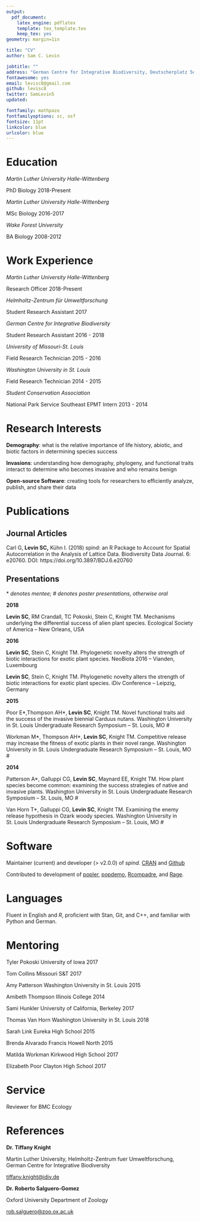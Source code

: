```yaml
---
output: 
  pdf_document:
    latex_engine: pdflatex
    template: tex_template.tex
    keep_tex: yes
geometry: margin=1in

title: "CV"
author: Sam C. Levin

jobtitle: ""
address: "German Centre for Integrative Biodiversity, Deutscherplatz 5e, Leipzig, Germany"
fontawesome: yes
email: levisc8@gmail.com
github: levisc8
twitter: SamLevin5
updated: 

fontfamily: mathpazo
fontfamilyoptions: sc, osf
fontsize: 11pt
linkcolor: blue
urlcolor: blue
---
```


# Education

*Martin Luther University Halle-Wittenberg*

PhD Biology \hfill 2018-Present

*Martin Luther University Halle-Wittenberg*

MSc Biology \hfill 2016-2017

*Wake Forest University*

BA Biology \hfill 2008-2012

# Work Experience

*Martin Luther University Halle-Wittenberg*

Research Officer \hfill 2018-Present

*Helmholtz-Zentrum für Umweltforschung *

Student Research Assistant \hfill 2017

*German Centre for Integrative Biodiversity*

Student Research Assistant \hfill 2016 - 2018

*University of Missouri-St. Louis*

Field Research Technician \hfill 2015 - 2016	
	
*Washington University in St. Louis*

Field Research Technician \hfill 2014 - 2015

*Student Conservation Association*

National Park Service Southeast EPMT Intern \hfill 2013 - 2014

# Research Interests

**Demography**: what is the relative importance of life history, abiotic, and biotic factors in determining species success

**Invasions**: understanding how demography, phylogeny, and functional traits interact to determine who becomes invasive and who remains benign

**Open-source Software**: creating tools for researchers to efficiently analyze, publish, and share their data

# Publications

## Journal Articles

Carl G, **Levin SC,** Kühn I. (2018) spind: an R Package to Account for Spatial Autocorrelation in the Analysis of Lattice Data. Biodiversity Data Journal.
6: e20760. DOI: https://doi.org/10.3897/BDJ.6.e20760

## Presentations
$\ast$ _denotes mentee; \# denotes poster presentations, otherwise oral_


**2018**

**Levin SC**, RM Crandall, TC Pokoski, Stein C, Knight TM. Mechanisms underlying the differential success of alien plant species. Ecological Society of America – New Orleans, USA


**2016**

**Levin SC**, Stein C, Knight TM. Phylogenetic novelty alters the strength of biotic interactions for exotic plant species. NeoBiota 2016 – Vianden, Luxembourg

**Levin SC**, Stein C, Knight TM. Phylogenetic novelty alters the strength of biotic interactions for exotic plant species. iDiv Conference – Leipzig, Germany


**2015**

Poor E$\ast$,Thompson AH$\ast$, **Levin SC**, Knight TM. Novel functional traits aid the success of the invasive biennial Carduus nutans. Washington University in St. Louis Undergraduate Research Symposium – St. Louis, MO \#

Workman M$\ast$, Thompson AH$\ast$, **Levin SC**, Knight TM. Competitive release may increase the fitness of exotic plants in their novel range. Washington University in St. Louis Undergraduate Research Symposium – St. Louis, MO \#

**2014**

Patterson A$\ast$, Galluppi CG, **Levin SC**, Maynard EE, Knight TM. How plant species become common: examining the success strategies of native and invasive plants. Washington University in St. Louis Undergraduate Research Symposium – St. Louis, MO \#

Van Horn T$\ast$, Galluppi CG, **Levin SC**, Knight TM. Examining the enemy release hypothesis in Ozark woody species. Washington University in St. Louis Undergraduate Research Symposium – St. Louis, MO \#

# Software

Maintainer (current) and developer (> v2.0.0) of *spind*. [CRAN](https://cran.r-project.org/web/checks/check_results_spind.html) and [Github](https://github.com/levisc8/spind)

Contributed to development of [popler](https://github.com/AldoCompagnoni/popler), [popdemo](https://github.com/iainmstott/popdemo), [Rcompadre](https://github.com/jonesor/Rcompadre),
and [Rage](https://github.com/jonesor/Rage).

# Languages

Fluent in English and _R_, proficient with Stan, Git, and C++, and familiar with Python and German.

# Mentoring

Tyler Pokoski \hfill  University of Iowa 2017

Tom Collins \hfill Missouri S&T 2017

Amy Patterson \hfill Washington University in St. Louis 2015

Amibeth Thompson \hfill Illinois College 2014

Sami Hunkler \hfill University of California, Berkeley 2017

Thomas Van Horn \hfill Washington University in St. Louis 2018

Sarah Link \hfill Eureka High School 2015

Brenda Alvarado \hfill Francis Howell North 2015

Matilda Workman \hfill Kirkwood High School 2017

Elizabeth Poor \hfill Clayton High School 2017

# Service

Reviewer for BMC Ecology

# References

**Dr. Tiffany Knight**

Martin Luther University, Helmholtz-Zentrum fuer Umweltforschung, German Centre for Integrative Biodiversity

<tiffany.knight@idiv.de>

**Dr. Roberto Salguero-Gomez**

Oxford University Department of Zoology

<rob.salguero@zoo.ox.ac.uk>
